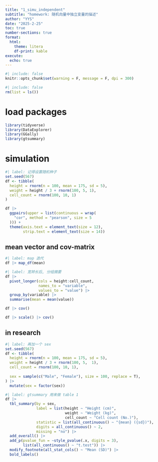 ```yaml
---
title: "1_simu_independent"
subtitle: "homework: 随机向量中独立变量的描述"
author: "YYS"
date: "2025-2-25"
toc: true
number-sections: true
format:
  html:
    theme: litera
    df-print: kable
execute: 
  echo: true
---
```


```r
#| include: false
knitr::opts_chunk$set(warning = F, message = F, dpi = 300)
```

```r
#| include: false
rm(list = ls())
```

# load packages

```r
library(tidyverse)
library(DataExplorer)
library(GGally)
library(gtsummary)
```

# simulation

```r
#| label: 记得设置随机种子
set.seed(567)
df <- tibble(
  height = rnorm(n = 100, mean = 175, sd = 5),
  weight = height / 3 + rnorm(100, 5, 1),
  cell_count = rnorm(100, 10, 1)
)
```

```r
df |>
  ggpairs(upper = list(continuous = wrap(
    "cor", method = "pearson", size = 5
  ))) +
  theme(axis.text = element_text(size = 12),
        strip.text = element_text(size = 14)) 
```


## mean vector and cov-matrix


```r
#| label: map 迭代
df |> map_df(mean)
```


```r
#| label: 宽转长后, 分组摘要
df |> 
  pivot_longer(cols = height:cell_count, 
               names_to = "variable", 
               values_to = "value") |> 
  group_by(variable) |> 
  summarise(mean = mean(value))
```


```r
df |> cov()
```

```r
df |> scale() |> cov()
```


## in research

```r
#| label: 再加一个 sex
set.seed(567)
df <- tibble(
  height = rnorm(n = 100, mean = 175, sd = 5),
  weight = height / 3 + rnorm(100, 5,  1),
  cell_count = rnorm(100, 10, 1), 
  
  sex = sample(c("Male", "Female"), size = 100, replace = T),
) |> 
  mutate(sex = factor(sex))
```


```r
#| label: gtsummary 用来做 table 1
df |> 
  tbl_summary(by = sex, 
              label = list(height ~ "Height (cm)",
                           weight ~ "Weight (kg)", 
                           cell_count ~ "Cell count (No.)"),
              statistic = list(all_continuous() ~ "{mean} ({sd})"),
              digits = all_continuous() ~ 2,
              missing = "no") |> 
  add_overall() |> 
  add_p(pvalue_fun = ~style_pvalue(.x, digits = 3),
        list(all_continuous() ~ "t.test")) |> 
  modify_footnote(all_stat_cols() ~ "Mean (SD)") |> 
  bold_labels() 
```
